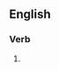 ==English==

===Verb===
{{head|en|verb form}}

# {{present participle of|symbolise|lang=en|nocat=1}}